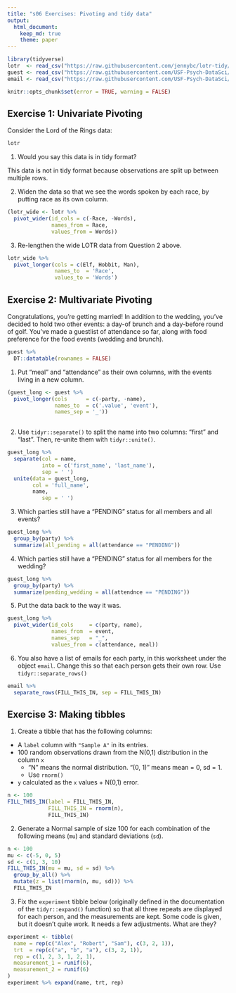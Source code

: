 ```yaml
---
title: "s06 Exercises: Pivoting and tidy data"
output: 
  html_document:
    keep_md: true
    theme: paper
---
```


```r
library(tidyverse)
lotr  <- read_csv("https://raw.githubusercontent.com/jennybc/lotr-tidy/master/data/lotr_tidy.csv")
guest <- read_csv("https://raw.githubusercontent.com/USF-Psych-DataSci/Classroom/master/data/wedding/attend.csv")
email <- read_csv("https://raw.githubusercontent.com/USF-Psych-DataSci/Classroom/master/data/wedding/emails.csv")
```

<!---The following chunk allows errors when knitting--->

```r
knitr::opts_chunk$set(error = TRUE, warning = FALSE)
```


## Exercise 1: Univariate Pivoting

Consider the Lord of the Rings data:

```r
lotr
```

1. Would you say this data is in tidy format?

This data is not in tidy format because observations are split up between multiple rows. 

   <!-- Describe why or why not in this space. -->

2. Widen the data so that we see the words spoken by each race, by putting race as its own column.

```r
(lotr_wide <- lotr %>% 
  pivot_wider(id_cols = c(-Race, -Words), 
              names_from = Race, 
              values_from = Words))
```

3. Re-lengthen the wide LOTR data from Question 2 above.

```r
lotr_wide %>% 
  pivot_longer(cols = c(Elf, Hobbit, Man), 
               names_to  = 'Race', 
               values_to = 'Words')
```


## Exercise 2: Multivariate Pivoting

Congratulations, you're getting married! In addition to the wedding, you've 
decided to hold two other events: a day-of brunch and a day-before round of 
golf. You've made a guestlist of attendance so far, along with food preference 
for the food events (wedding and brunch).

```r
guest %>% 
  DT::datatable(rownames = FALSE)
```

1. Put "meal" and "attendance" as their own columns, with the events living in a new column.

```r
(guest_long <- guest %>% 
  pivot_longer(cols      = c(-party, -name), 
               names_to  = c('.value', 'event'),
               names_sep = '_'))
              
```

2. Use `tidyr::separate()` to split the name into two columns: "first" and 
"last". Then, re-unite them with `tidyr::unite()`.

```r
guest_long %>% 
  separate(col = name,
           into = c('first_name', 'last_name'),
           sep = ' ')
  unite(data = guest_long,
        col = 'full_name',
        name,
           sep = ' ')
```

3. Which parties still have a "PENDING" status for all members and all events?

```r
guest_long %>% 
  group_by(party) %>% 
  summarize(all_pending = all(attendance == "PENDING"))
```

4. Which parties still have a "PENDING" status for all members for the wedding?

```r
guest_long %>% 
  group_by(party) %>% 
  summarize(pending_wedding = all(attendnce == "PENDING"))
```


5. Put the data back to the way it was.

```r
guest_long %>% 
  pivot_wider(id_cols     = c(party, name), 
              names_from  = event,
              names_sep   = "_", 
              values_from = c(attendance, meal))
```

6. You also have a list of emails for each party, in this worksheet under the 
   object `email`. Change this so that each person gets their own row. 
   Use `tidyr::separate_rows()`

```r
email %>% 
  separate_rows(FILL_THIS_IN, sep = FILL_THIS_IN)
```


## Exercise 3: Making tibbles

1. Create a tibble that has the following columns:

- A `label` column with `"Sample A"` in its entries.
- 100 random observations drawn from the N(0,1) distribution in the column `x`
  - "N" means the normal distribution. "(0, 1)" means mean = 0, sd = 1.
  - Use `rnorm()`
- `y` calculated as the `x` values + N(0,1) error. 

```r
n <- 100
FILL_THIS_IN(label = FILL_THIS_IN,
             FILL_THIS_IN = rnorm(n),
             FILL_THIS_IN)
```


2. Generate a Normal sample of size 100 for each combination of the following 
means (`mu`) and standard deviations (`sd`).

```r
n <- 100
mu <- c(-5, 0, 5)
sd <- c(1, 3, 10)
FILL_THIS_IN(mu = mu, sd = sd) %>% 
  group_by_all() %>% 
  mutate(z = list(rnorm(n, mu, sd))) %>% 
  FILL_THIS_IN
```


3. Fix the `experiment` tibble below (originally defined in the documentation 
of the `tidyr::expand()` function) so that all three repeats are displayed for 
each person, and the measurements are kept. Some code is given, but it doesn't
quite work. It needs a few adjustments. What are they?

```r
experiment <- tibble(
  name = rep(c("Alex", "Robert", "Sam"), c(3, 2, 1)),
  trt  = rep(c("a", "b", "a"), c(3, 2, 1)),
  rep = c(1, 2, 3, 1, 2, 1),
  measurement_1 = runif(6),
  measurement_2 = runif(6)
)
experiment %>% expand(name, trt, rep)
```


